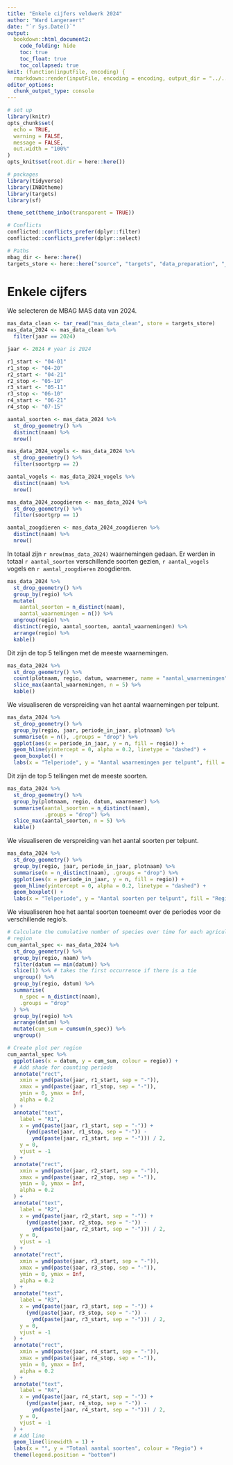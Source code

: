 ```yaml
---
title: "Enkele cijfers veldwerk 2024"
author: "Ward Langeraert"
date: "`r Sys.Date()`"
output:
  bookdown::html_document2:
    code_folding: hide
    toc: true
    toc_float: true
    toc_collapsed: true
knit: (function(inputFile, encoding) {
  rmarkdown::render(inputFile, encoding = encoding, output_dir = "../../output/rapporten/markdown/2024") })
editor_options: 
  chunk_output_type: console
---
```


```r
# set up
library(knitr)
opts_chunk$set(
  echo = TRUE,
  warning = FALSE,
  message = FALSE,
  out.width = "100%"
)
opts_knit$set(root.dir = here::here())
```

```r
# packages
library(tidyverse)
library(INBOtheme)
library(targets)
library(sf)

theme_set(theme_inbo(transparent = TRUE))

# Conflicts
conflicted::conflicts_prefer(dplyr::filter)
conflicted::conflicts_prefer(dplyr::select)

# Paths
mbag_dir <- here::here()
targets_store <- here::here("source", "targets", "data_preparation", "_targets")
```

# Enkele cijfers

We selecteren de MBAG MAS data van 2024.

```r
mas_data_clean <- tar_read("mas_data_clean", store = targets_store)
mas_data_2024 <- mas_data_clean %>%
  filter(jaar == 2024)

jaar <- 2024 # year is 2024

r1_start <- "04-01"
r1_stop <- "04-20"
r2_start <- "04-21"
r2_stop <- "05-10"
r3_start <- "05-11"
r3_stop <- "06-10"
r4_start <- "06-21"
r4_stop <- "07-15"
```

```r
aantal_soorten <- mas_data_2024 %>%
  st_drop_geometry() %>%
  distinct(naam) %>%
  nrow()

mas_data_2024_vogels <- mas_data_2024 %>%
  st_drop_geometry() %>%
  filter(soortgrp == 2)

aantal_vogels <- mas_data_2024_vogels %>%
  distinct(naam) %>%
  nrow()

mas_data_2024_zoogdieren <- mas_data_2024 %>%
  st_drop_geometry() %>%
  filter(soortgrp == 1)

aantal_zoogdieren <- mas_data_2024_zoogdieren %>%
  distinct(naam) %>%
  nrow()
```

In totaal zijn `r nrow(mas_data_2024)` waarnemingen gedaan. Er werden in totaal `r aantal_soorten` verschillende soorten gezien, `r aantal_vogels` vogels en `r aantal_zoogdieren` zoogdieren.

```r
mas_data_2024 %>%
  st_drop_geometry() %>%
  group_by(regio) %>%
  mutate(
    aantal_soorten = n_distinct(naam),
    aantal_waarnemingen = n()) %>%
  ungroup(regio) %>%
  distinct(regio, aantal_soorten, aantal_waarnemingen) %>%
  arrange(regio) %>%
  kable()
```

Dit zijn de top 5 tellingen met de meeste waarnemingen.

```r
mas_data_2024 %>%
  st_drop_geometry() %>%
  count(plotnaam, regio, datum, waarnemer, name = "aantal_waarnemingen") %>%
  slice_max(aantal_waarnemingen, n = 5) %>%
  kable()
```

We visualiseren de verspreiding van het aantal waarnemingen per telpunt.

```r
mas_data_2024 %>%
  st_drop_geometry() %>%
  group_by(regio, jaar, periode_in_jaar, plotnaam) %>%
  summarise(n = n(), .groups = "drop") %>%
  ggplot(aes(x = periode_in_jaar, y = n, fill = regio)) +
  geom_hline(yintercept = 0, alpha = 0.2, linetype = "dashed") +
  geom_boxplot() +
  labs(x = "Telperiode", y = "Aantal waarnemingen per telpunt", fill = "Regio")
```

Dit zijn de top 5 tellingen met de meeste soorten.

```r
mas_data_2024 %>%
  st_drop_geometry() %>%
  group_by(plotnaam, regio, datum, waarnemer) %>%
  summarise(aantal_soorten = n_distinct(naam),
            .groups = "drop") %>%
  slice_max(aantal_soorten, n = 5) %>%
  kable()
```

We visualiseren de verspreiding van het aantal soorten per telpunt.

```r
mas_data_2024 %>%
  st_drop_geometry() %>%
  group_by(regio, jaar, periode_in_jaar, plotnaam) %>%
  summarise(n = n_distinct(naam), .groups = "drop") %>%
  ggplot(aes(x = periode_in_jaar, y = n, fill = regio)) +
  geom_hline(yintercept = 0, alpha = 0.2, linetype = "dashed") +
  geom_boxplot() +
  labs(x = "Telperiode", y = "Aantal soorten per telpunt", fill = "Regio")
```

We visualiseren hoe het aantal soorten toeneemt over de periodes voor de verschillende regio's.

```r
# Calculate the cumulative number of species over time for each agricultural
# region
cum_aantal_spec <- mas_data_2024 %>%
  st_drop_geometry() %>%
  group_by(regio, naam) %>%
  filter(datum == min(datum)) %>%
  slice(1) %>% # takes the first occurrence if there is a tie
  ungroup() %>%
  group_by(regio, datum) %>%
  summarise(
    n_spec = n_distinct(naam),
    .groups = "drop"
  ) %>%
  group_by(regio) %>%
  arrange(datum) %>%
  mutate(cum_sum = cumsum(n_spec)) %>%
  ungroup()

# Create plot per region
cum_aantal_spec %>%
  ggplot(aes(x = datum, y = cum_sum, colour = regio)) +
  # Add shade for counting periods
  annotate("rect",
    xmin = ymd(paste(jaar, r1_start, sep = "-")),
    xmax = ymd(paste(jaar, r1_stop, sep = "-")),
    ymin = 0, ymax = Inf,
    alpha = 0.2
  ) +
  annotate("text",
    label = "R1",
    x = ymd(paste(jaar, r1_start, sep = "-")) +
      (ymd(paste(jaar, r1_stop, sep = "-")) -
        ymd(paste(jaar, r1_start, sep = "-"))) / 2,
    y = 0,
    vjust = -1
  ) +
  annotate("rect",
    xmin = ymd(paste(jaar, r2_start, sep = "-")),
    xmax = ymd(paste(jaar, r2_stop, sep = "-")),
    ymin = 0, ymax = Inf,
    alpha = 0.2
  ) +
  annotate("text",
    label = "R2",
    x = ymd(paste(jaar, r2_start, sep = "-")) +
      (ymd(paste(jaar, r2_stop, sep = "-")) -
        ymd(paste(jaar, r2_start, sep = "-"))) / 2,
    y = 0,
    vjust = -1
  ) +
  annotate("rect",
    xmin = ymd(paste(jaar, r3_start, sep = "-")),
    xmax = ymd(paste(jaar, r3_stop, sep = "-")),
    ymin = 0, ymax = Inf,
    alpha = 0.2
  ) +
  annotate("text",
    label = "R3",
    x = ymd(paste(jaar, r3_start, sep = "-")) +
      (ymd(paste(jaar, r3_stop, sep = "-")) -
        ymd(paste(jaar, r3_start, sep = "-"))) / 2,
    y = 0,
    vjust = -1
  ) +
  annotate("rect",
    xmin = ymd(paste(jaar, r4_start, sep = "-")),
    xmax = ymd(paste(jaar, r4_stop, sep = "-")),
    ymin = 0, ymax = Inf,
    alpha = 0.2
  ) +
  annotate("text",
    label = "R4",
    x = ymd(paste(jaar, r4_start, sep = "-")) +
      (ymd(paste(jaar, r4_stop, sep = "-")) -
        ymd(paste(jaar, r4_start, sep = "-"))) / 2,
    y = 0,
    vjust = -1
  ) +
  # Add line
  geom_line(linewidth = 1) +
  labs(x = "", y = "Totaal aantal soorten", colour = "Regio") +
  theme(legend.position = "bottom")
```

